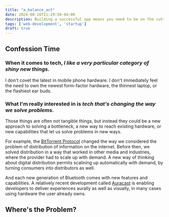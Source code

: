 ```yaml
---
title: "a_balance_act"
date: 2024-08-16T21:29:50-04:00
description: Building a successful app means you need to be on the cutting-edge of what's being done in the space, while simultaneously serving as broad a base of users across as wide a spectrum of hardware as possible. Ultimately, both are critical to the value users will feel they get from the app, and a successful startup needs to make thoughtful decisions to accomplish their goals.
tags: ['web-development', 'startup']
draft: true
---
```


## Confession Time

### When it comes to tech, _I like a very particular category of shiny new things._

I don't covet the latest in mobile phone hardware. I don't immediately feel the need to own the newest form-factor hardware, the thinnest laptop, or the flashiest ear buds.

### What I'm really interested in is _tech that's changing the way we solve problems._

Those things are often not tangible things, but instead they could be a new approach to solving a bottleneck, a new way to reach existing hardware, or new capabilities that let us solve problems in new ways.

For example, the [BitTorrent Protocol](https://en.wikipedia.org/wiki/BitTorrent) changed the way we considered the problem of distribution of information on the internet. Before then, we solved distribution in a way that worked in other media and industries, where the provider had to scale up with demand. A new way of thinking about digital distribution permits scalining up automatically _with_ demand, by turning consumers into distributors as well.

And each new generation of Bluetooth comes with new features and capabilities. A relatively recent development called [Auracast](https://www.bluetooth.com/auracast/how-it-works/) is enabling developers to deliver experiences aurally as well as visually, in many cases using hardware the user already owns.

## Where's the Problem?

